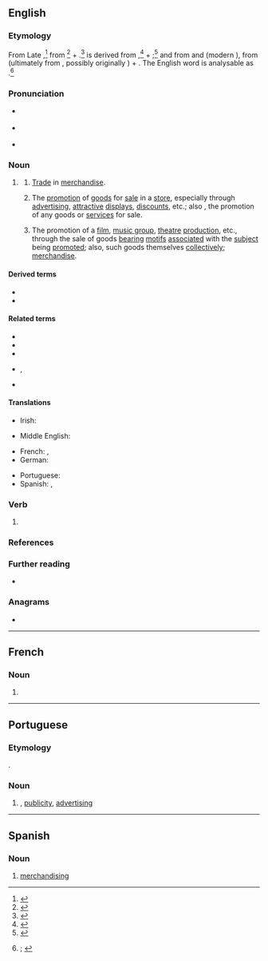 ==English==
{{was wotd|2022|June|24}}

===Etymology===
From Late {{inh|en|enm|marchaundising|t=commerce, trading; commodities, goods; (''plural'') dealings with other persons}}{{nb...|marchandising, marchaundisinge, marchaundisyng, marchaundisynge|otherforms=1}},<ref>{{R:MED Online|entry=marchaundīsing(e|pos=ger|id=MED26875}}</ref> from {{m|enm|marchaundisen|t=to engage in commerce, traffic}}<ref>{{R:MED Online|entry=marchaundīsen|pos=v|id=MED26874}}</ref> + {{m|enm|-ing|pos={{glossary|suffix}} forming {{glossary|gerund}}s}}.<ref>{{R:MED Online|entry=-ing(e|pos=''suf.''(1)|noformat=1|id=MED22696}}</ref> {{m|enm||Marchaundisen}} is derived from {{m|enm|marchaundise|t=commerce, trading; buying, purchasing; business transaction, bargain, deal; agreement; trade, vocation; merchandise, goods, wares; possessions, wealth; reward; ability or right to carry on business; market; communication between God and humans; sale of indulgences; simony; paid advocate or orator (?)}},<ref>{{R:MED Online|entry=marchaundīse|pos=n|id=16587756}}</ref> + {{m|enm|-en|pos=suffix forming the {{glossary|infinitive}} of {{glossary|verb}}s}};<ref>{{R:MED Online|entry=-en|pos=''suf.''(3)|noformat=1|id=MED13518}}</ref> and {{m|enm||marchaundise}} from {{der|en|xno|marchaundise}} and {{der|en|fro|marcheandise}} (modern {{cog|fr|marchandise}}), from {{m|en|fro|marcheant|t=seller, vendor}} (ultimately from {{der|en|la|mercātus|t=buying and selling, trade, traffic; market; marketplace}}, possibly originally {{der|en|ett|-}}) + {{m|fro|-ise|pos=suffix forming {{glossary|feminine}} nouns, often denoting a quality or state}}. The English word is analysable as {{suffix|en|merchandise|ing|pos2=suffix forming {{glossary|noun}}s from verbs, denoting the act of doing something, an action, or the embodiment of an action|id2=gerund noun}}.<ref>{{R:OED Online|pos=n|id=116646|date=March 2022|nodot=1}}; {{R:Lexico|pos=n}}</ref>

===Pronunciation===
* {{a|RP}} {{IPA|en|/ˈmɜːt͡ʃ(ə)ndaɪzɪŋ/}}
* {{a|GA}} {{IPA|en|/ˈmɝt͡ʃənˌdaɪzɪŋ/}}
* {{hyphenation|en|mer|chand|is|ing}}

===Noun===
{{en-noun|-|s}}

# {{lb|en|also|attributively}} {{gerund of|en|merchandise}}
## {{lb|en|archaic}} [[trade#Noun|Trade]] in [[merchandise#Noun|merchandise]].
## {{lb|en|originally|US}} The [[promotion]] of [[good#Noun|goods]] for [[sale]] in a [[store#Noun|store]], especially through [[advertising#Noun|advertising]], [[attractive]] [[display#Noun|displays]], [[discount#Noun|discounts]], etc.; also {{lb|en|generally}}, the promotion of any goods or [[service#Noun|services]] for sale.
##: {{synonyms|en|marketing}}
## {{lb|en|specifically}} The promotion of a [[film#Noun|film]], [[music group]], [[theatre]] [[production]], etc., through the sale of goods [[bear#Verb|bearing]] [[motif]]s [[associated#Adjective|associated]] with the [[subject#Noun|subject]] being [[promote]]d; also, such goods themselves [[collectively]]; [[merchandise#Noun|merchandise]].

====Derived terms====
* {{l|en|Merch.}}
* {{l|en|visual merchandising}}

====Related terms====
* {{l|en|market}}
* {{l|en|marketing}}
* {{l|en|mercantile}}
* {{l|en|merchandise}}, {{l|en|merchandize}}
* {{l|en|merchant}}

====Translations====
{{trans-top|trade in merchandise}}
* Irish: {{t|ga|earraíocht|f}}
{{trans-mid}}
* Middle English: {{t|enm|marchaundising}}
{{trans-bottom}}

{{trans-top|promotion of goods for sale in a store; promotion of any goods or services for sale}}
* French: {{t+|fr|merchandising|m}}, {{t+|fr|marchandisage|m}}
* German: {{t+|de|Vermarktung|f}}
{{trans-mid}}
* Portuguese: {{t+|pt|merchandising|m}}
* Spanish: {{t|es|merchandising|m}}, {{t+|es|mercadeo|m}}
{{trans-bottom}}

{{trans-top|promotion of a film, etc., through the sale of goods bearing motifs associated with the subject being promoted; such goods themselves}}
{{trans-mid}}
{{trans-bottom}}

===Verb===
{{head|en|verb form}}

# {{present participle of|en|merchandise|nocat=1}}

===References===
<references/>

===Further reading===
* {{pedia}}

===Anagrams===
* {{anagrams|en|a=acdeghiimnnrs|disencharming}}

----

==French==

===Noun===
{{fr-noun|m|-}}

# {{l|en|merchandising}}

----

==Portuguese==

===Etymology===
{{unadapted borrowing|pt|en|merchandising}}.

===Noun===
{{pt-noun|m|-}}

# {{l|en|merchandising}}, [[publicity]], [[advertising]]
#: {{syn|pt|publicidade|propaganda}}

----

==Spanish==

===Noun===
{{es-noun|m}}

# [[#English|merchandising]]